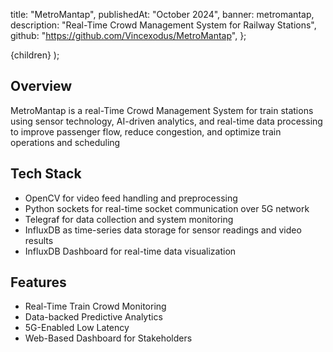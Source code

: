   title: "MetroMantap",
  publishedAt: "October 2024",
  banner: metromantap,
  description: "Real-Time Crowd Management System for Railway Stations",
  github: "https://github.com/Vincexodus/MetroMantap",
};

  <ContentLayout meta={meta}>{children}</ContentLayout>
);

## **Overview**

MetroMantap is a real-Time Crowd Management System for train stations using sensor technology,
AI-driven analytics, and real-time data processing to improve passenger flow, reduce congestion, and optimize train operations and scheduling

## Tech Stack

- OpenCV for video feed handling and preprocessing
- Python sockets for real-time socket communication over 5G network
- Telegraf for data collection and system monitoring
- InfluxDB as time-series data storage for sensor readings and video results
- InfluxDB Dashboard for real-time data visualization

## Features

- Real-Time Train Crowd Monitoring
- Data-backed Predictive Analytics
- 5G-Enabled Low Latency
- Web-Based Dashboard for Stakeholders
